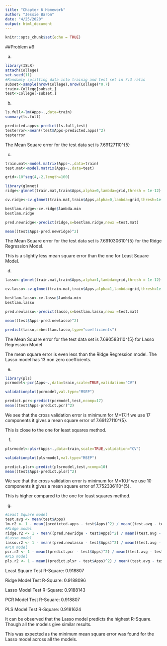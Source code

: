 ```yaml
---
title: "Chapter 6 Homework"
author: "Jessie Baron"
date: "4/25/2020"
output: html_document
---
```


```r
knitr::opts_chunk$set(echo = TRUE)
```

##Problem #9

a.

```r
library(ISLR)
attach(College)
set.seed(11)
#Randomly splitting data into trainig and test set in 7:3 ratio
subset<-sample(nrow(College),nrow(College)*0.7)
train<-College[subset,]
test<-College[-subset,]
```

b.

```r
ls.full<-lm(Apps~.,data=train)
summary(ls.full)
```

```r
predicted.apps<-predict(ls.full,test)
testerror<-mean((test$Apps-predicted.apps)^2)
testerror
```

The Mean Square error for the test data set is 7.69127110^{5}

c.

```r
train.mat<-model.matrix(Apps~.,data=train)
test.mat<-model.matrix(Apps~.,data=test)

grid<-10^seq(4,-2,length=100)

library(glmnet)
ridge<-glmnet(train.mat,train$Apps,alpha=0,lambda=grid,thresh = 1e-12)

cv.ridge<-cv.glmnet(train.mat,train$Apps,alpha=0,lambda=grid,thresh=1e-12)

bestlam.ridge<-cv.ridge$lambda.min
bestlam.ridge
```

```r
pred.newridge<-predict(ridge,s=bestlam.ridge,newx =test.mat)

mean((test$Apps-pred.newridge)^2)
```

The Mean Square error for the test data set is 7.691030610^{5} for the Ridge Regression Model.

This is a slightly less mean square error than the one for Least Square Model.

d.

```r
lasso<-glmnet(train.mat,train$Apps,alpha=1,lambda=grid,thresh = 1e-12)

cv.lasso<-cv.glmnet(train.mat,train$Apps,alpha=1,lambda=grid,thresh=1e-12)

bestlam.lasso<-cv.lasso$lambda.min
bestlam.lasso
```

```r
pred.newlasso<-predict(lasso,s=bestlam.lasso,newx =test.mat)

mean((test$Apps-pred.newlasso)^2)
```

```r
predict(lasso,s=bestlam.lasso,type="coefficients")
```

The Mean Square error for the test data set is 7.690583110^{5} for Lasso Regression Model

The mean square error is even less than the Ridge Regression model. The Lasso model has 13 non zero coefficients.

e.

```r
library(pls)
pcrmodel<-pcr(Apps~.,data=train,scale=TRUE,validation="CV")

validationplot(pcrmodel,val.type="MSEP")
```

```r
predict.pcr<-predict(pcrmodel,test,ncomp=17)
mean((test$Apps-predict.pcr)^2)
```

We see that the cross validation error is minimum for M=17.If we use 17 components it gives a mean square error of 7.69127110^{5}.

This is close to the one for least squares method.

f.

```r
plsrmodel<-plsr(Apps~.,data=train,scale=TRUE,validation="CV")

validationplot(plsrmodel,val.type="MSEP")
```

```r
predict.plsr<-predict(plsrmodel,test,ncomp=10)
mean((test$Apps-predict.plsr)^2)
```

We see that the cross validation error is minimum for M=10.If we use 10 components it gives a mean square error of 7.752336110^{5}.

This is higher compared to the one for least squares method.

g.

```r
#Least Square model
test.avg <- mean(test$Apps)
lm.r2 <- 1 - mean((predicted.apps - test$Apps)^2) / mean((test.avg - test$Apps)^2)
#Ridge model
ridge.r2 <- 1 - mean((pred.newridge - test$Apps)^2) / mean((test.avg - test$Apps)^2)
#Lasso model
lasso.r2 <- 1 - mean((pred.newlasso - test$Apps)^2) / mean((test.avg - test$Apps)^2)
#PCR model
pcr.r2 <- 1 - mean((predict.pcr - test$Apps)^2) / mean((test.avg - test$Apps)^2)
#PLS model
pls.r2 <- 1 - mean((predict.plsr - test$Apps)^2) / mean((test.avg - test$Apps)^2)
```

Least Square Test R-Square: 0.918807

Ridge Model Test R-Square: 0.9188096

Lasso Model Test R-Square: 0.9188143

PCR Model Test R-Square: 0.918807

PLS Model Test R-Square: 0.9181624

It can be observed that the Lasso model predicts the highest R-Square. Though all the models give similar results. 

This was expected as the minimum mean square error was found for the Lasso model across all the models.
